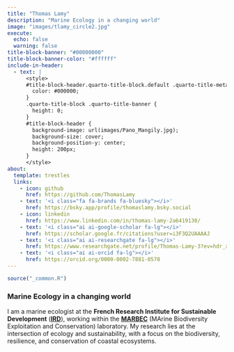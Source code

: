 ```yaml
---
title: "Thomas Lamy"
description: "Marine Ecology in a changing world"
image: "images/tlamy_circle2.jpg"
execute: 
  echo: false
  warning: false
title-block-banner: "#00000000"
title-block-banner-color: "#ffffff"
include-in-header:
  - text: |
      <style>
      #title-block-header.quarto-title-block.default .quarto-title-meta {
        color: #000000;
      }
      .quarto-title-block .quarto-title-banner {
        height: 0;
      }
      #title-block-header {
        background-image: url(images/Pano_Mangily.jpg);
        background-size: cover;
        background-position-y: center;
        height: 200px;
      }
      </style>
about:
  template: trestles
  links:
    - icon: github
      href: https://github.com/ThomasLamy
    - text: '<i class="fa fa-brands fa-bluesky"></i>'
      href: https://bsky.app/profile/thomaslamy.bsky.social
    - icon: linkedin
      href: https://www.linkedin.com/in/thomas-lamy-2a6419130/
    - text: '<i class="ai ai-google-scholar fa-lg"></i>'
      href: https://scholar.google.fr/citations?user=i3F3Q2UAAAAJ
    - text: '<i class="ai ai-researchgate fa-lg"></i>'
      href: https://www.researchgate.net/profile/Thomas-Lamy-3?ev=hdr_xprf
    - text: '<i class="ai ai-orcid fa-lg"></i>'
      href: https://orcid.org/0000-0002-7881-0578
---
```


```r
source("_common.R")
```

### Marine Ecology in a changing world

I am a marine ecologist at the **French Research Institute for Sustainable Development** ([**IRD**](https://www.ird.fr/)), working within the [**MARBEC**]((http://www.umr-marbec.fr/)) (MArine Biodiversity Exploitation and Conservation) laboratory. My research lies at the intersection of ecology and sustainability, with a focus on the biodiversity, resilience, and conservation of coastal ecosystems.

